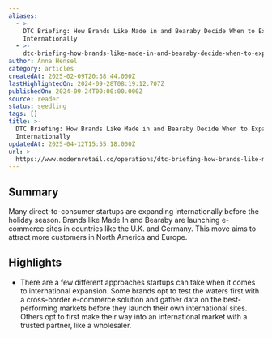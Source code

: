 ```yaml
---
aliases:
  - >-
    DTC Briefing: How Brands Like Made in and Bearaby Decide When to Expand
    Internationally
  - >-
    dtc-briefing-how-brands-like-made-in-and-bearaby-decide-when-to-expand-internationally
author: Anna Hensel
category: articles
createdAt: 2025-02-09T20:38:44.000Z
lastHighlightedOn: 2024-09-28T08:19:12.707Z
publishedOn: 2024-09-24T00:00:00.000Z
source: reader
status: seedling
tags: []
title: >-
  DTC Briefing: How Brands Like Made in and Bearaby Decide When to Expand
  Internationally
updatedAt: 2025-04-12T15:55:18.000Z
url: >-
  https://www.modernretail.co/operations/dtc-briefing-how-brands-like-made-in-and-bearaby-decide-when-to-expand-internationally/
---
```

## Summary

Many direct-to-consumer startups are expanding internationally before the holiday season. Brands like Made In and Bearaby are launching e-commerce sites in countries like the U.K. and Germany. This move aims to attract more customers in North America and Europe.

## Highlights

- There are a few different approaches startups can take when it comes to international expansion. Some brands opt to test the waters first with a cross-border e-commerce solution and gather data on the best-performing markets before they launch their own international sites. Others opt to first make their way into an international market with a trusted partner, like a wholesaler.
